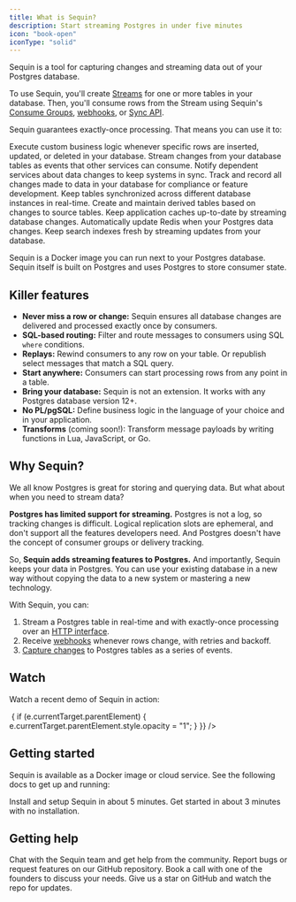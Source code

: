 ```yaml
---
title: What is Sequin?
description: Start streaming Postgres in under five minutes
icon: "book-open"
iconType: "solid"
---
```


Sequin is a tool for capturing changes and streaming data out of your Postgres database.

To use Sequin, you'll create [Streams](/how-sequin-works#streams) for one or more tables in your database. Then, you'll consume rows from the Stream using Sequin's [Consume Groups](/how-sequin-works#consumer-groups), [webhooks](/how-sequin-works#webhooks), or [Sync API](/how-sequin-works#sync-api).

Sequin guarantees exactly-once processing. That means you can use it to:

<CardGroup cols={3}>
  <Card title="Trigger Workflows" icon="bolt">
    Execute custom business logic whenever specific rows are inserted, updated, or deleted in your database.
  </Card>
  <Card title="Stream Events" icon="arrow-right">
    Stream changes from your database tables as events that other services can consume.
  </Card>
  <Card title="Keep Services in Sync" icon="arrows-rotate">
    Notify dependent services about data changes to keep systems in sync.
  </Card>
  <Card title="Audit Logging" icon="clipboard-list">
    Track and record all changes made to data in your database for compliance or feature development.
  </Card>
  <Card title="Database Sync" icon="database">
    Keep tables synchronized across different database instances in real-time.
  </Card>
  <Card title="Derived Tables" icon="table">
    Create and maintain derived tables based on changes to source tables.
  </Card>
  <Card title="Cache Management" icon="memory">
    Keep application caches up-to-date by streaming database changes.
  </Card>
  <Card title="Redis Integration" icon="server">
    Automatically update Redis when your Postgres data changes.
  </Card>
  <Card title="Search Indexing" icon="magnifying-glass">
    Keep search indexes fresh by streaming updates from your database.
  </Card>
</CardGroup>

Sequin is a Docker image you can run next to your Postgres database. Sequin itself is built on Postgres and uses Postgres to store consumer state.

## Killer features

- **Never miss a row or change:** Sequin ensures all database changes are delivered and processed exactly once by consumers.
- **SQL-based routing:** Filter and route messages to consumers using SQL `where` conditions.
- **Replays:** Rewind consumers to any row on your table. Or republish select messages that match a SQL query.
- **Start anywhere:** Consumers can start processing rows from any point in a table.
- **Bring your database:** Sequin is not an extension. It works with any Postgres database version 12\+.
- **No PL/pgSQL:** Define business logic in the language of your choice and in your application.
- **Transforms** (coming soon!): Transform message payloads by writing functions in Lua, JavaScript, or Go.

## Why Sequin?

We all know Postgres is great for storing and querying data. But what about when you need to stream data?

**Postgres has limited support for streaming.** Postgres is not a log, so tracking changes is difficult. Logical replication slots are ephemeral, and don't support all the features developers need. And Postgres doesn't have the concept of consumer groups or delivery tracking.

So, **Sequin adds streaming features to Postgres.** And importantly, Sequin keeps your data in Postgres. You can use your existing database in a new way without copying the data to a new system or mastering a new technology.

With Sequin, you can:

1. Stream a Postgres table in real-time and with exactly-once processing over an [HTTP interface](/consume/consume-api/overview).
2. Receive [webhooks](/consume/webhooks) whenever rows change, with retries and backoff.
3. [Capture changes](/capture-changes/change-capture-pipelines) to Postgres tables as a series of events.

## Watch

Watch a recent demo of Sequin in action:

<script src="https://fast.wistia.com/embed/medias/ya5uv992hi.jsonp" async></script>
<script src="https://fast.wistia.com/assets/external/E-v1.js" async></script>
<div className="wistia_responsive_padding" style={{ padding: "56.88% 0 0 0", position: "relative" }}>
  <div className="wistia_responsive_wrapper" style={{ height: "100%", left: "0", position: "absolute", top: "0", width: "100%" }}>
    <div className="wistia_embed wistia_async_ya5uv992hi seo=true videoFoam=true" style={{ height: "100%", position: "relative", width: "100%" }}>
      <div className="wistia_swatch" style={{ height: "100%", left: "0", opacity: "0", overflow: "hidden", position: "absolute", top: "0", transition: "opacity 200ms", width: "100%" }}>
        <img
          src="https://fastwistiacom/embed/medias/ya5uv992hi/swatch" style={{ filter: "blur(5px)", height: "100%", objectFit: "contain", width: "100%" }}
          alt=""
          aria-hidden="true"
          onLoad={(e) => {
            if (e.currentTarget.parentElement) {
              e.currentTarget.parentElement.style.opacity = "1";
            }
          }}
        />
      </div>
    </div>
  </div>
</div>

## Getting started

Sequin is available as a Docker image or cloud service. See the following docs to get up and running:

<Card title="Quickstart" icon="docker" href="/quickstart/setup" horizontal>
  Install and setup Sequin in about 5 minutes.
</Card>

<Card title="Cloud Quickstart" icon="cloud" href="/quickstart" horizontal>
  Get started in about 3 minutes with no installation.
</Card>


## Getting help
<CardGroup>
  <Card title="Join our Discord" icon="discord" href="https://discord.gg/BV8wFXvNtY">
    Chat with the Sequin team and get help from the community.
  </Card>
  <Card title="Open an issue" icon="github" href="https://github.com/sequinstream/sequin">
    Report bugs or request features on our GitHub repository.
  </Card>
  <Card title="Schedule a call" icon="phone" href="https://calendly.com/sequin_io/vip-meeting">
    Book a call with one of the founders to discuss your needs.
  </Card>
  <Card title="Stay updated" icon="star" href="https://sequinstream.com/alpha">
    Give us a star on GitHub and watch the repo for updates.
  </Card>
</CardGroup>

